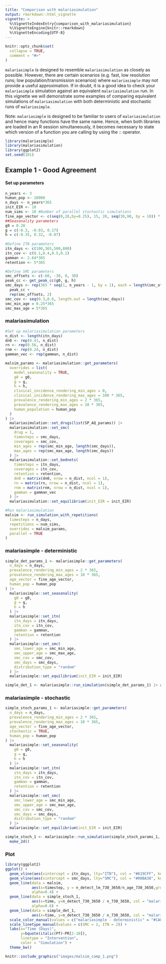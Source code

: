 ```yaml
---
title: "Comparison with malariasimulation"
output: rmarkdown::html_vignette
vignette: >
  %\VignetteIndexEntry{comparison_with_malariasimulation}
  %\VignetteEngine{knitr::rmarkdown}
  %\VignetteEncoding{UTF-8}
---
```


```r
knitr::opts_chunk$set(
  collapse = TRUE,
  comment = "#>"
)
```

`malariasimple` is designed to resemble `malariasimulation` as closely as possible. However, there are certain scenarios (e.g. fast, low resolution runs; low population/transmission scenarios) where `malariasimple` may not provide a useful approximation. If in doubt, it is a good idea to check your `malariasimple` simulation against an equivalent `malariasimulation` run. In this vignette we will demonstrate some examples of comparing equivalent simulations of `malariasimulation` with both deterministic and stochastic runs of `malariasimple`.

Note: `malariasimple` is designed to be familiar to users of `malariasimulation` and hence many functions have the same name. Hence, when both libraries are loaded in an R session simultaneously, it becomes necessary to state which version of a function you are calling by using the :: operator. 

```r
library(malariasimple)
library(malariasimulation)
library(ggplot2)
set.seed(101)
```

## Example 1 - Good Agreement

#### Set up parameters
```r
n_years <- 3
human_pop <- 10000
n_days <- n_years*365
init_EIR <- 10
num_sims <- 10 #Number of parallel stochastic simulations
fine_age_vector <- c(seq(0,10,by=0.25), 15, 20, seq(30,90, by = 10)) * 365
##Seasonality parameters
g0 = 0.28
g = c(-0.3, -0.03, 0.17)
h = c(-0.35, 0.32, -0.07)
                      
#Define ITN parameters
itn_days <- c(100,365,500,800)
itn_cov <- c(0.1,0.4,0.5,0.1)
gamman <- 2.64*365
retention <- 5*365

#Define SMC parameters
smc_offsets <- c(-60, -30, 0, 30)
peak_cc <- get_peak_cc(g0, g, h)
smc_days <- rep(365 * seq(1, n_years - 1, by = 1), each = length(smc_offsets)) +
  peak_cc +
  rep(smc_offsets, 2)
smc_cov <- seq(0.3,0.6, length.out = length(smc_days))
smc_min_age = 0.25*365
smc_max_age = 5*365
```

### malariasimulation
```r
#Set up malariasimulation parameters
n_dist <- length(itn_days)
dn0 <- rep(0.41, n_dist)
rn <- rep(0.56, n_dist)
rnm <- rep(0.24, n_dist)
gamman_vec <- rep(gamman, n_dist)

malsim_params <- malariasimulation::get_parameters(
  overrides = list(
    model_seasonality = TRUE,
    g0 = g0,
    g = g,
    h = h,
    clinical_incidence_rendering_min_ages = 0,
    clinical_incidence_rendering_max_ages = 100 * 365,
    prevalence_rendering_min_ages = 2 * 365,
    prevalence_rendering_max_ages = 10 * 365,
    human_population = human_pop
  )
) |>
  malariasimulation::set_drugs(list(SP_AQ_params)) |>
  malariasimulation::set_smc(
    drug = 1,
    timesteps = smc_days,
    coverages = smc_cov,
    min_ages = rep(smc_min_age, length(smc_days)),
    max_ages = rep(smc_max_age, length(smc_days))
  ) |>
  malariasimulation::set_bednets(
    timesteps = itn_days,
    coverages = itn_cov,
    retention = retention,
    dn0 = matrix(dn0, nrow = n_dist, ncol = 1),
    rn = matrix(rn, nrow = n_dist, ncol = 1),
    rnm = matrix(rnm, nrow = n_dist, ncol = 1),
    gamman = gamman_vec
  ) |>
  malariasimulation::set_equilibrium(init_EIR = init_EIR)

#Run malariasimulation 
malsim <- run_simulation_with_repetitions(
  timesteps = n_days,
  repetitions = num_sims,
  overrides = malsim_params,
  parallel = TRUE
)
```

### malariasimple - deterministic
```r
simple_det_params_1 <- malariasimple::get_parameters(
  n_days = n_days,
  prevalence_rendering_min_ages = 2 * 365,
  prevalence_rendering_max_ages = 10 * 365,
  age_vector = fine_age_vector,
  human_pop = human_pop
) |>
  malariasimple::set_seasonality(
    g0 = g0,
    g = g,
    h = h
  ) |>
  malariasimple::set_itn(
    itn_days = itn_days,
    itn_cov = itn_cov,
    gamman = gamman,
    retention = retention
  ) |>
  malariasimple::set_smc(
    smc_lower_age = smc_min_age,
    smc_upper_age = smc_max_age,
    smc_cov = smc_cov,
    smc_days = smc_days,
    distribution_type = "random"
  ) |>
  malariasimple::set_equilibrium(init_EIR = init_EIR)

simple_det_1 <- malariasimple::run_simulation(simple_det_params_1) |> as.data.frame()
```

### malariasimple - stochastic
```r
simple_stoch_params_1 <- malariasimple::get_parameters(
  n_days = n_days,
  prevalence_rendering_min_ages = 2 * 365,
  prevalence_rendering_max_ages = 10 * 365,
  age_vector = fine_age_vector,
  stochastic = TRUE,
  human_pop = human_pop
) |>
  malariasimple::set_seasonality(
    g0 = g0,
    g = g,
    h = h
  ) |>
  malariasimple::set_itn(
    itn_days = itn_days,
    itn_cov = itn_cov,
    gamman = gamman,
    retention = retention
  ) |>
  malariasimple::set_smc(
    smc_lower_age = smc_min_age,
    smc_upper_age = smc_max_age,
    smc_cov = smc_cov,
    smc_days = smc_days,
    distribution_type = "random"
  ) |>
  malariasimple::set_equilibrium(init_EIR = init_EIR)

simple_stoch_1 <- malariasimple::run_simulation(simple_stoch_params_1, n_particles = num_sims) |>
  make_2d()
```

### Plot
```r
library(ggplot2)
ggplot() +
  geom_vline(aes(xintercept = itn_days, lty="ITN"), col = "#619CFF", key_glyph = "path") +
  geom_vline(aes(xintercept = smc_days, lty="SMC"), col = "#00BA38", key_glyph = "path") +
  geom_line(data = malsim,
            aes(x=timestep, y = n_detect_lm_730_3650/n_age_730_3650,group=repetition, col = "malariasimulation"),
            alpha=0.4) +
  geom_line(data = simple_stoch_1,
            aes(x=time, y=n_detect_730_3650 / n_730_3650, col = "malariasimple - stochastic", group = particle),
            alpha=0.6) +
  geom_line(data = simple_det_1,
            aes(x=time, y=n_detect_730_3650 / n_730_3650, col = "malariasimple - deterministic")) +
  scale_color_manual(values = c("malariasimple - deterministic" = "#CA0020","malariasimple - stochastic" = "#F4A582", "malariasimulation" = "black")) +
  scale_linetype_manual(values = c(SMC = 2, ITN = 2)) +
  labs(x="Time (Days)",
       y=bquote(italic(Pf)~PR[2-10]),
       linetype = "Intervention",
       color = "Simulation") +
  theme_bw()
```

```r
knitr::include_graphics("images/malsim_comp_1.png")
```
